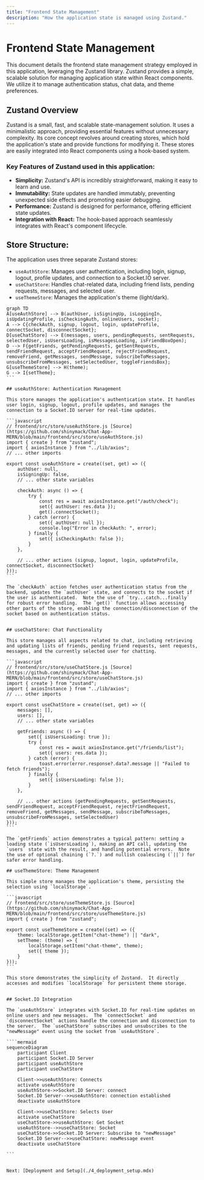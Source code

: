 ```yaml
---
title: "Frontend State Management"
description: "How the application state is managed using Zustand."
---
```


# Frontend State Management

<TOC />

This document details the frontend state management strategy employed in this application, leveraging the Zustand library.  Zustand provides a simple, scalable solution for managing application state within React components.  We utilize it to manage authentication status, chat data, and theme preferences.

## Zustand Overview

Zustand is a small, fast, and scalable state-management solution. It uses a minimalistic approach, providing essential features without unnecessary complexity. Its core concept revolves around creating stores, which hold the application's state and provide functions for modifying it. These stores are easily integrated into React components using a hook-based system.

### Key Features of Zustand used in this application:

* **Simplicity:** Zustand's API is incredibly straightforward, making it easy to learn and use.
* **Immutability:**  State updates are handled immutably, preventing unexpected side effects and promoting easier debugging.
* **Performance:** Zustand is designed for performance, offering efficient state updates.
* **Integration with React:**  The hook-based approach seamlessly integrates with React's component lifecycle.

## Store Structure:

The application uses three separate Zustand stores:

* `useAuthStore`: Manages user authentication, including login, signup, logout, profile updates, and connection to a Socket.IO server.
* `useChatStore`: Handles chat-related data, including friend lists, pending requests, messages, and selected user.
* `useThemeStore`:  Manages the application's theme (light/dark).

````mermaid
graph TD
A[useAuthStore] --> B(authUser, isSigningUp, isLoggingIn, isUpdatingProfile, isCheckingAuth, onlineUsers, socket);
A --> C{checkAuth, signup, logout, login, updateProfile, connectSocket, disconnectSocket};
D[useChatStore] --> E(messages, users, pendingRequests, sentRequests, selectedUser, isUsersLoading, isMessagesLoading, isFriendBoxOpen);
D --> F{getFriends, getPendingRequests, getSentRequests, sendFriendRequest, acceptFriendRequest, rejectFriendRequest, removeFriend, getMessages, sendMessage, subscribeToMessages, unsubscribeFromMessages, setSelectedUser, toggleFriendsBox};
G[useThemeStore] --> H(theme);
G --> I{setTheme};
```

## useAuthStore: Authentication Management

This store manages the application's authentication state. It handles user login, signup, logout, profile updates, and manages the connection to a Socket.IO server for real-time updates.

```javascript
// frontend/src/store/useAuthStore.js [Source](https://github.com/shinymack/Chat-App-MERN/blob/main/frontend/src/store/useAuthStore.js)
import { create } from "zustand";
import { axiosInstance } from "../lib/axios";
// ... other imports

export const useAuthStore = create((set, get) => ({
    authUser: null,
    isSigningUp: false,
    // ... other state variables

    checkAuth: async () => {
        try {
            const res = await axiosInstance.get("/auth/check");
            set({ authUser: res.data });
            get().connectSocket();
        } catch (error) {
            set({ authUser: null });
            console.log("Error in checkAuth: ", error);
        } finally {
            set({ isCheckingAuth: false });
        }
    },

    // ... other actions (signup, logout, login, updateProfile, connectSocket, disconnectSocket)
}));
```

The `checkAuth` action fetches user authentication status from the backend, updates the `authUser` state, and connects to the socket if the user is authenticated.  Note the use of `try...catch...finally` for robust error handling.  The `get()` function allows accessing other parts of the store, enabling the connection/disconnection of the socket based on authentication status.


## useChatStore: Chat Functionality

This store manages all aspects related to chat, including retrieving and updating lists of friends, pending friend requests, sent requests, messages, and the currently selected user for chatting.

```javascript
// frontend/src/store/useChatStore.js [Source](https://github.com/shinymack/Chat-App-MERN/blob/main/frontend/src/store/useChatStore.js)
import { create } from "zustand";
import { axiosInstance } from "../lib/axios";
// ... other imports

export const useChatStore = create((set, get) => ({
    messages: [],
    users: [],
    // ... other state variables

    getFriends: async () => {
        set({ isUsersLoading: true });
        try {
            const res = await axiosInstance.get("/friends/list");
            set({ users: res.data });
        } catch (error) {
            toast.error(error.response?.data?.message || "Failed to fetch friends");
        } finally {
            set({ isUsersLoading: false });
        }
    },

    // ... other actions (getPendingRequests, getSentRequests, sendFriendRequest, acceptFriendRequest, rejectFriendRequest, removeFriend, getMessages, sendMessage, subscribeToMessages, unsubscribeFromMessages, setSelectedUser)
}));
```

The `getFriends` action demonstrates a typical pattern: setting a loading state (`isUsersLoading`), making an API call, updating the `users` state with the result, and handling potential errors.  Note the use of optional chaining (`?.`) and nullish coalescing (`||`) for safer error handling.

## useThemeStore: Theme Management

This simple store manages the application's theme, persisting the selection using `localStorage`.

```javascript
// frontend/src/store/useThemeStore.js [Source](https://github.com/shinymack/Chat-App-MERN/blob/main/frontend/src/store/useThemeStore.js)
import { create } from "zustand";

export const useThemeStore = create((set) => ({
    theme: localStorage.getItem("chat-theme") || "dark",
    setTheme: (theme) => {
        localStorage.setItem("chat-theme", theme);
        set({ theme });
    }
}));
```

This store demonstrates the simplicity of Zustand.  It directly accesses and modifies `localStorage` for persistent theme storage.


## Socket.IO Integration

The `useAuthStore` integrates with Socket.IO for real-time updates on online users and new messages.  The `connectSocket` and `disconnectSocket` actions handle the connection and disconnection to the server.  The `useChatStore` subscribes and unsubscribes to the "newMessage" event using the socket from `useAuthStore`.

````mermaid
sequenceDiagram
    participant Client
    participant Socket.IO Server
    participant useAuthStore
    participant useChatStore

    Client->>useAuthStore: Connects
    activate useAuthStore
    useAuthStore->>Socket.IO Server: connect
    Socket.IO Server-->>useAuthStore: connection established
    deactivate useAuthStore

    Client->>useChatStore: Selects User
    activate useChatStore
    useChatStore->>useAuthStore: Get Socket
    useAuthStore-->>useChatStore: Socket
    useChatStore->>Socket.IO Server: Subscribe to "newMessage"
    Socket.IO Server-->>useChatStore: newMessage event
    deactivate useChatStore

```


Next: [Deployment and Setup](./4_deployment_setup.mdx)